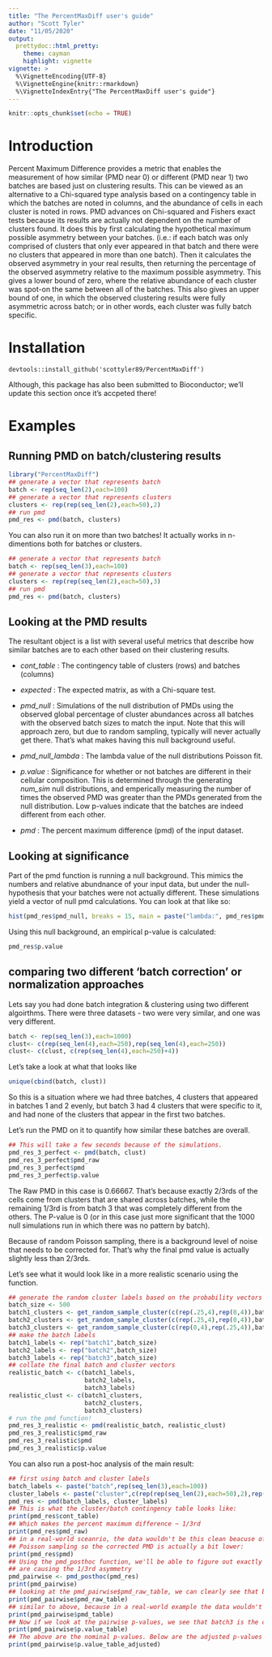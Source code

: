 ```yaml
---
title: "The PercentMaxDiff user's guide"
author: "Scott Tyler"
date: "11/05/2020"
output: 
  prettydoc::html_pretty:
    theme: cayman
    highlight: vignette
vignette: >
  %\VignetteEncoding{UTF-8}
  %\VignetteEngine{knitr::rmarkdown}
  %\VignetteIndexEntry{"The PercentMaxDiff user's guide"}
---
```


```r
knitr::opts_chunk$set(echo = TRUE)
```

# Introduction

Percent Maximum Difference provides a metric that enables the measurement of how similar (PMD near 0) or different (PMD near 1) two batches are based just on clustering results. This can be viewed as an alternative to a Chi-squared type analysis based on a contingency table in which the batches are noted in columns, and the abundance of cells in each cluster is noted in rows. PMD advances on Chi-squared and Fishers exact tests because its results are actually not dependent on the number of clusters found. It does this by first calculating the hypothetical maximum possible asymmetry between your batches. (i.e.: if each batch was only comprised of clusters that only ever appeared in that batch and there were no clusters that appeared in more than one batch). Then it calculates the observed asymmetry in your real results, then returning the percentage of the observed asymmetry relative to the maximum possible asymmetry. This gives a lower bound of zero, where the relative abundance of each cluster was spot-on the same between all of the batches. This also gives an upper bound of one, in which the observed clustering results were fully asymmetric across batch; or in other words, each cluster was fully batch specific.


# Installation

`devtools::install_github('scottyler89/PercentMaxDiff')`

Although, this package has also been submitted to Bioconductor; we'll update this section once it's accpeted there!


# Examples
## Running PMD on batch/clustering results

```r
library("PercentMaxDiff")
## generate a vector that represents batch
batch <- rep(seq_len(2),each=100)
## generate a vector that represents clusters
clusters <- rep(rep(seq_len(2),each=50),2)
## run pmd
pmd_res <- pmd(batch, clusters)
```

You can also run it on more than two batches! It actually works in n-dimentions both for batches or clusters.

```r
## generate a vector that represents batch
batch <- rep(seq_len(3),each=100)
## generate a vector that represents clusters
clusters <- rep(rep(seq_len(2),each=50),3)
## run pmd
pmd_res <- pmd(batch, clusters)
```

## Looking at the PMD results

The resultant object is a list with several useful metrics that describe how similar batches are to each other based on their clustering results.

* _*cont_table*_ : The contingency table of clusters (rows) and batches (columns)

* _*expected*_ : The expected matrix, as with a Chi-square test.

*  _*pmd_null*_ : Simulations of the null distribution of PMDs using the observed global percentage of cluster abundances across all batches with the observed batch sizes to match the input. Note that this will approach zero, but due to random sampling, typically will never actually get there. That's what makes having this null background useful.

* _*pmd_null_lambda*_ : The lambda value of the null distributions Poisson fit. 

* _*p.value*_ : Significance for whether or not batches are different in their cellular composition. This is determined through the generating *num_sim* null distributions, and emperically measuring the number of times the observed PMD was greater than the PMDs generated from the null distribution. Low p-values indicate that the batches are indeed different from each other.

* _*pmd*_ : The percent maximum difference (pmd) of the input dataset.



## Looking at significance

Part of the pmd function is running a null background. This mimics the numbers and relative abundnance of your input data, but under the null-hypothesis that your batches were not actually different. These simulations yield a vector of null pmd calculations. You can look at that like so:

```r
hist(pmd_res$pmd_null, breaks = 15, main = paste("lambda:", pmd_res$pmd_null_lambda))
```

Using this null background, an empirical p-value is calculated:


```r
pmd_res$p.value
```

## comparing two different 'batch correction' or normalization approaches

Lets say you had done batch integration & clustering using two different algoirthms. There were three datasets - two were very similar, and one was very different. 


```r
batch <- rep(seq_len(3),each=1000)
clust<- c(rep(seq_len(4),each=250),rep(seq_len(4),each=250))
clust<- c(clust, c(rep(seq_len(4),each=250)+4))
```

Let's take a look at what that looks like

```r
unique(cbind(batch, clust))
```

So this is a situation where we had three batches, 4 clusters that appeared in batches 1 and 2 evenly, but batch 3 had 4 clusters that were specific to it, and had none of the clusters that appear in the first two batches.

Let's run the PMD on it to quantify how similar these batches are overall.

```r
## This will take a few seconds because of the simulations.
pmd_res_3_perfect <- pmd(batch, clust)
pmd_res_3_perfect$pmd_raw
pmd_res_3_perfect$pmd
pmd_res_3_perfect$p.value
```

The Raw PMD in this case is 0.66667. That's because exactly 2/3rds of the cells come from clusters that are shared across batches, while the remaining 1/3rd is from batch 3 that was completely different from the others. The P-value is 0 (or in this case just more significant that the 1000 null simulations run in which there was no pattern by batch).

Because of random Poisson sampling, there is a background level of noise that needs to be corrected for. That's why the final pmd value is actually slightly less than 2/3rds.

Let's see what it would look like in a more realistic scenario using the \code{get_random_sample_cluster} function.

```r
## generate the random cluster labels based on the probability vectors fed into the first argument
batch_size <- 500
batch1_clusters <- get_random_sample_cluster(c(rep(.25,4),rep(0,4)),batch_size)
batch2_clusters <- get_random_sample_cluster(c(rep(.25,4),rep(0,4)),batch_size)
batch3_clusters <- get_random_sample_cluster(c(rep(0,4),rep(.25,4)),batch_size)
## make the batch labels
batch1_labels <- rep("batch1",batch_size)
batch2_labels <- rep("batch2",batch_size)
batch3_labels <- rep("batch3",batch_size)
## collate the final batch and cluster vectors
realistic_batch <- c(batch1_labels,
                     batch2_labels,
                     batch3_labels)
realistic_clust <- c(batch1_clusters,
                     batch2_clusters,
                     batch3_clusters)
# run the pmd function!
pmd_res_3_realistic <- pmd(realistic_batch, realistic_clust)
pmd_res_3_realistic$pmd_raw
pmd_res_3_realistic$pmd
pmd_res_3_realistic$p.value
```

You can also run a post-hoc analysis of the main result:


```r
## first using batch and cluster labels
batch_labels <- paste("batch",rep(seq_len(3),each=100))
cluster_labels <- paste("cluster",c(rep(rep(seq_len(2),each=50),2),rep(seq_len(2),each=50)+1))
pmd_res <- pmd(batch_labels, cluster_labels)
## This is what the cluster/batch contingency table looks like:
print(pmd_res$cont_table)
## Which makes the percent maximum difference ~ 1/3rd
print(pmd_res$pmd_raw)
## in a real-world sceanrio, the data wouldn't be this clean beacuse of noise via
## Poisson sampling so the corrected PMD is actually a bit lower:
print(pmd_res$pmd)
## Using the pmd_posthoc function, we'll be able to figure out exactly which batch(es) 
## are causing the 1/3rd asymmetry
pmd_pairwise <- pmd_posthoc(pmd_res)
print(pmd_pairwise)
## looking at the pmd_pairwise$pmd_raw_table, we can clearly see that batch 3 is half different from both batches 1 and 2.
print(pmd_pairwise$pmd_raw_table)
## similar to above, because in a real-world example the data wouldn't be so clean, the adjusted PMDs are a bit lower
print(pmd_pairwise$pmd_table)
## Now if we look at the pairwise p-values, we see that batch3 is the clear outlier and batches 1 and 2 are very similar
print(pmd_pairwise$p.value_table)
## The above are the nominal p-values. Below are the adjusted p-values (BH correction by default)
print(pmd_pairwise$p.value_table_adjusted)
```


